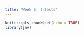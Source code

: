 ```yaml
---
title: 'Week 5: t-tests'
---
```


```r
knitr::opts_chunk$set(echo = TRUE)
library(jmv)
```

